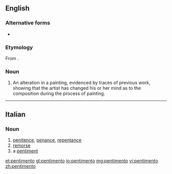 ==English==
{{wikipedia}}

===Alternative forms===
* {{onym|en|pentiment}}

===Etymology===
From {{etyl|it|en}} {{term|pentimento|lang=it}}.

===Noun===
{{en-noun|pentimenti}}

# An alteration in a painting, evidenced by traces of previous work, showing that the artist has changed his or her mind as to the composition during the process of painting.

----

==Italian==

===Noun===
{{it-noun|pentiment|m|o|i}}

# [[penitence]], [[penance]], [[repentance]]
# [[remorse]]
# a [[pentiment]]

[[et:pentimento]]
[[gl:pentimento]]
[[io:pentimento]]
[[mg:pentimento]]
[[vi:pentimento]]
[[zh:pentimento]]